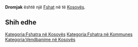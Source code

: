 {{Fshat në Kosovës
 | Emri                = Dromjak
| sqi_N_name = Dromjak
| sqi_N_FULL_NAME_RO = Dromjak
| sqi_N_FULL_NAME_ND_RO = Dromjak
| sqi_N_SORT_NAME_RG = DROMJAK
| sqi_N_FULL_NAME_RG = Dromjak
| sqi_N_FULL_NAME_ND_RG = Dromjak
| sqi_V_name = Dërmjak
| sqi_V_FULL_NAME_RO = Dërmjak
| sqi_V_FULL_NAME_ND_RO = Dermjak
| sqi_V_SORT_NAME_RG = DERMJAK
| sqi_V_FULL_NAME_RG = Dërmjak
| sqi_V_FULL_NAME_ND_RG = Dermjak
| srp_N_name = Drobnjak
| srp_N_FULL_NAME_RO = Drobnjak
| srp_N_FULL_NAME_ND_RO = Drobnjak
| srp_N_SORT_NAME_RG = DROBNJAK
| srp_N_FULL_NAME_RG = Drobnjak
| srp_N_FULL_NAME_ND_RG = Drobnjak
| srp_NS_name = Дробњак
| srp_NS_FULL_NAME_RO = Дробњак
| srp_NS_FULL_NAME_ND_RO = Дробњак
| srp_NS_SORT_NAME_RG = ДРОБЊАК
| srp_NS_FULL_NAME_RG = Дробњак
| srp_NS_FULL_NAME_ND_RG = Дробњак

 | Emri (Rasa dhanore) = 
 | Figura              = 
 | Shteti              = Kosovo
 | Komuna              = 
 | Kodi postar         = 
 | Sipërfaqja          = 

 | Popullsia           = 

 | Regj. i popullsisë  = 
 | Dend. e popullsisë  = 
 | Faqja zyrtare       = 
 <!--- Koordinatat ----> 
 | Gjerësia            = 42.175556
 | Gjatësia            = 21.306111
 | Lartësia            = 
}}
'''Dromjak''' është një [[Fshat]] në [[]] të [[Kosovës]].

<!-- == Gjeografia == -->
<!-- == Historia == -->
<!-- == Demografia == -->
== Shih edhe ==
{{Komuna }}
{{Kosovo-Administrata-Cung}}

[[Kategoria:Fshatra në Kosovës]]
[[Kategoria:Fshatra në Kommunes ]]
[[Kategoria:Vendbanime në Kosovës]]